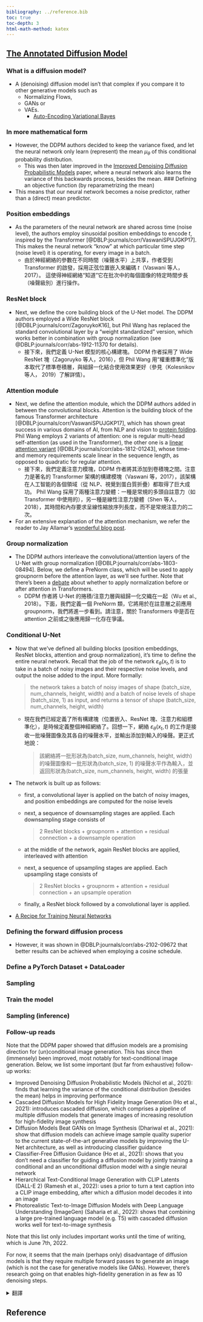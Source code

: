 ```yaml
---
bibliography: ../reference.bib
toc: true
toc-depth: 3
html-math-method: katex
---
```


## [The Annotated Diffusion Model](https://huggingface.co/blog/annotated-diffusion)
  
### What is a diffusion model?

- A (denoising) diffusion model isn't that complex if you compare it to other generative models such as 
  - Normalizing Flows,
  - GANs or 
  - VAEs.
    - [Auto-Encoding Variational Bayes](https://arxiv.org/pdf/1312.6114.pdf)

### In more mathematical form

- However, the DDPM authors decided to keep the variance fixed, and let the neural network only learn (represent) the mean $\mu_{\theta}$ of this conditional probability distribution.
  - This was then later improved in the [Improved Denoising Diffusion Probabilistic Models](https://proceedings.mlr.press/v139/nichol21a/nichol21a.pdf) paper, where a neural network also learns the variance of this backwards process, besides the mean.
### Defining an objective function (by reparametrizing the mean)
  
- This means that our neural network becomes a noise predictor, rather than a (direct) mean predictor.

### Position embeddings
  
- As the parameters of the neural network are shared across time (noise level), the authors employ sinusoidal position embeddings to encode $t,$ inspired by the Transformer [@DBLP:journals/corr/VaswaniSPUJGKP17].
This makes the neural network "know" at which particular time step (noise level) it is operating, for every image in a batch.
  - 由於神經網絡的參數在不同時間（噪聲水平）上共享，作者受到 Transformer 的啟發，採用正弦位置嵌入來編碼 $t$（Vaswani 等人，2017）。 這使得神經網絡“知道”它在批次中的每個圖像的特定時間步長（噪聲級別）進行操作。

### ResNet block
  
- Next, we define the core building block of the U-Net model. The DDPM authors employed a Wide ResNet block [@DBLP:journals/corr/ZagoruykoK16], but Phil Wang has replaced the standard convolutional layer by a "weight standardized" version, which works better in combination with group normalization (see @DBLP:journals/corr/abs-1912-11370 for details).
  - 接下來，我們定義 U-Net 模型的核心構建塊。 DDPM 作者採用了 Wide ResNet 塊（Zagoruyko 等人，2016），但 Phil Wang 用“權重標準化”版本取代了標準卷積層，與組歸一化結合使用效果更好（參見（Kolesnikov 等人， 2019）了解詳情）。

### Attention module

- Next, we define the attention module, which the DDPM authors added in between the convolutional blocks. Attention is the building block of the famous Transformer architecture [@DBLP:journals/corr/VaswaniSPUJGKP17], which has shown great success in various domains of AI, from NLP and vision to [protein folding](https://www.deepmind.com/blog/alphafold-a-solution-to-a-50-year-old-grand-challenge-in-biology). Phil Wang employs 2 variants of attention: one is regular multi-head self-attention (as used in the Transformer), the other one is a [linear attention variant](https://github.com/lucidrains/linear-attention-transformer) [@DBLP:journals/corr/abs-1812-01243], whose time- and memory requirements scale linear in the sequence length, as opposed to quadratic for regular attention.
  - 接下來，我們定義注意力模塊，DDPM 作者將其添加到卷積塊之間。注意力是著名的 Transformer 架構的構建模塊（Vaswani 等，2017），該架構在人工智能的各個領域（從 NLP、視覺到蛋白質折疊）都取得了巨大成功。 Phil Wang 採用了兩種注意力變體：一種是常規的多頭自註意力（如Transformer 中使用的），另一種是線性注意力變體（Shen 等人，2018），其時間和內存要求呈線性縮放序列長度，而不是常規注意力的二次。

- For an extensive explanation of the attention mechanism, we refer the reader to Jay Allamar's [wonderful blog post](https://jalammar.github.io/illustrated-transformer/).

### Group normalization

- The DDPM authors interleave the convolutional/attention layers of the U-Net with group normalization [@DBLP:journals/corr/abs-1803-08494]. Below, we define a PreNorm class, which will be used to apply groupnorm before the attention layer, as we'll see further. Note that there's been a [debate](https://tnq177.github.io/data/transformers_without_tears.pdf) about whether to apply normalization before or after attention in Transformers.
  - DDPM 作者將 U-Net 的捲積/注意力層與組歸一化交織在一起（Wu et al., 2018）。下面，我們定義一個 PreNorm 類，它將用於在註意層之前應用 groupnorm，我們將進一步看到。請注意，關於 Transformers 中是否在 attention 之前或之後應用歸一化存在爭議。

### Conditional U-Net

- Now that we've defined all building blocks (position embeddings, ResNet blocks, attention and group normalization), it's time to define the entire neural network. Recall that the job of the network $\varepsilon_{\theta}(x_t,t)$ is to take in a batch of noisy images and their respective noise levels, and output the noise added to the input. More formally:

  > the network takes a batch of noisy images of shape (batch_size, num_channels, height, width) and a batch of noise levels of shape (batch_size, 1) as input, and returns a tensor of shape (batch_size, num_channels, height, width)

  - 現在我們已經定義了所有構建塊（位置嵌入、ResNet 塊、注意力和組標準化），是時候定義整個神經網絡了。回想一下，網絡 $\varepsilon_{\theta}(x_t,t)$ 的工作是接收一批噪聲圖像及其各自的噪聲水平，並輸出添加到輸入的噪聲。更正式地說：
    
    > 該網絡將一批形狀為(batch_size, num_channels, height, width) 的噪聲圖像和一批形狀為(batch_size, 1) 的噪聲水平作為輸入，並返回形狀為(batch_size, num_channels, height, width) 的張量

- The network is built up as follows:
  - first, a convolutional layer is applied on the batch of noisy images, and position embeddings are computed for the noise levels
  - next, a sequence of downsampling stages are applied. Each downsampling stage consists of 
    
    > 2 ResNet blocks + groupnorm + attention + residual connection + a downsample operation

  - at the middle of the network, again ResNet blocks are applied, interleaved with attention
  
  - next, a sequence of upsampling stages are applied. Each upsampling stage consists of 
    
    > 2 ResNet blocks + groupnorm + attention + residual connection + an upsample operation
  
  - finally, a ResNet block followed by a convolutional layer is applied.

- [A Recipe for Training Neural Networks](http://karpathy.github.io/2019/04/25/recipe/)

### Defining the forward diffusion process

- However, it was shown in @DBLP:journals/corr/abs-2102-09672 that better results can be achieved when employing a cosine schedule.

### Define a PyTorch Dataset + DataLoader

### Sampling

### Train the model

### Sampling (inference)

### Follow-up reads

Note that the DDPM paper showed that diffusion models are a promising direction for (un)conditional image generation. This has since then (immensely) been improved, most notably for text-conditional image generation. Below, we list some important (but far from exhaustive) follow-up works:

- Improved Denoising Diffusion Probabilistic Models (Nichol et al., 2021): finds that learning the variance of the conditional distribution (besides the mean) helps in improving performance
- Cascaded Diffusion Models for High Fidelity Image Generation (Ho et al., 2021): introduces cascaded diffusion, which comprises a pipeline of multiple diffusion models that generate images of increasing resolution for high-fidelity image synthesis
- Diffusion Models Beat GANs on Image Synthesis (Dhariwal et al., 2021): show that diffusion models can achieve image sample quality superior to the current state-of-the-art generative models by improving the U-Net architecture, as well as introducing classifier guidance
- Classifier-Free Diffusion Guidance (Ho et al., 2021): shows that you don't need a classifier for guiding a diffusion model by jointly training a conditional and an unconditional diffusion model with a single neural network
- Hierarchical Text-Conditional Image Generation with CLIP Latents (DALL-E 2) (Ramesh et al., 2022): uses a prior to turn a text caption into a CLIP image embedding, after which a diffusion model decodes it into an image
- Photorealistic Text-to-Image Diffusion Models with Deep Language Understanding (ImageGen) (Saharia et al., 2022): shows that combining a large pre-trained language model (e.g. T5) with cascaded diffusion works well for text-to-image synthesis

Note that this list only includes important works until the time of writing, which is June 7th, 2022.

For now, it seems that the main (perhaps only) disadvantage of diffusion models is that they require multiple forward passes to generate an image (which is not the case for generative models like GANs). However, there's research going on that enables high-fidelity generation in as few as 10 denoising steps.

<details>
<summary>翻譯</summary>
請注意，DDPM 論文表明擴散模型是（非）條件圖像生成的一個有前途的方向。從那時起，這已經得到了（巨大的）改進，最顯著的是文本條件圖像生成。下面，我們列出了一些重要的（但遠非詳盡的）後續工作：

- 改進的去噪擴散概率模型（Nichol et al., 2021）：發現學習條件分佈的方差（除了平均值）有助於提高性能
- 用於高保真圖像生成的級聯擴散模型（Ho et al., 2021）：引入級聯擴散，其中包含多個擴散模型的管道，這些模型可生成分辨率不斷提高的圖像以進行高保真圖像合成
- 擴散模型在圖像合成上擊敗 GAN（Dhariwal 等人，2021）：表明擴散模型可以通過改進 U-Net 架構來實現優於當前最先進的生成模型的圖像樣本質量，以及引入分類器指導
- 無分類器擴散指導（Ho et al., 2021）：表明您不需要分類器來通過使用單個神經網絡聯合訓練條件和無條件擴散模型來指導擴散模型
- Hierarchical Text-Conditional Image Generation with CLIP Latents (DALL-E 2) (Ramesh et al., 2022)：使用先驗將文本標題轉換為 CLIP 圖像嵌入，之後擴散模型將其解碼為圖像
- 具有深度語言理解的真實感文本到圖像擴散模型 (ImageGen)（Saharia 等人，2022）：表明將大型預訓練語言模型（例如 T5）與級聯擴散相結合非常適合文本到圖像合成

請注意，此列表僅包含截至撰寫本文時（即 2022 年 6 月 7 日）的重要作品。

目前看來，擴散模型的主要（也許是唯一）缺點是它們需要多次前向傳遞才能生成圖像（GAN 等生成模型並非如此）。然而，正在進行的研究可以通過短短 10 個降噪步驟實現高保真生成。
</details>


## Reference
